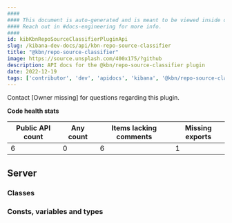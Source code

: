 ```yaml
---
####
#### This document is auto-generated and is meant to be viewed inside our experimental, new docs system.
#### Reach out in #docs-engineering for more info.
####
id: kibKbnRepoSourceClassifierPluginApi
slug: /kibana-dev-docs/api/kbn-repo-source-classifier
title: "@kbn/repo-source-classifier"
image: https://source.unsplash.com/400x175/?github
description: API docs for the @kbn/repo-source-classifier plugin
date: 2022-12-19
tags: ['contributor', 'dev', 'apidocs', 'kibana', '@kbn/repo-source-classifier']
---
```




Contact [Owner missing] for questions regarding this plugin.

**Code health stats**

| Public API count  | Any count | Items lacking comments | Missing exports |
|-------------------|-----------|------------------------|-----------------|
| 6 | 0 | 6 | 1 |

## Server

### Classes
<DocDefinitionList data={kbnRepoSourceClassifierObj.server.classes}/>

### Consts, variables and types
<DocDefinitionList data={kbnRepoSourceClassifierObj.server.misc}/>

